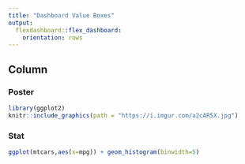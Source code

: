```yaml
---
title: "Dashboard Value Boxes"
output:
  flexdashboard::flex_dashboard:
    orientation: rows
---
```



Column
---------------------------

### Poster
```r
library(ggplot2)
knitr::include_graphics(path = "https://i.imgur.com/a2cAR5X.jpg")
```

### Stat
```r
ggplot(mtcars,aes(x=mpg)) + geom_histogram(binwidth=5)
```  

